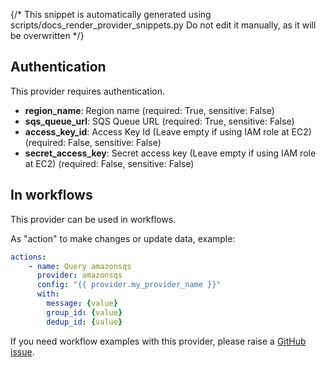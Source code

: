 {/* This snippet is automatically generated using scripts/docs_render_provider_snippets.py 
Do not edit it manually, as it will be overwritten */}

## Authentication
This provider requires authentication.
- **region_name**: Region name (required: True, sensitive: False)
- **sqs_queue_url**: SQS Queue URL (required: True, sensitive: False)
- **access_key_id**: Access Key Id (Leave empty if using IAM role at EC2) (required: False, sensitive: False)
- **secret_access_key**: Secret access key (Leave empty if using IAM role at EC2) (required: False, sensitive: False)


## In workflows

This provider can be used in workflows.



As "action" to make changes or update data, example:
```yaml
actions:
    - name: Query amazonsqs
      provider: amazonsqs
      config: "{{ provider.my_provider_name }}"
      with:
        message: {value}  
        group_id: {value}  
        dedup_id: {value}  
```



If you need workflow examples with this provider, please raise a [GitHub issue](https://github.com/keephq/keep/issues).
